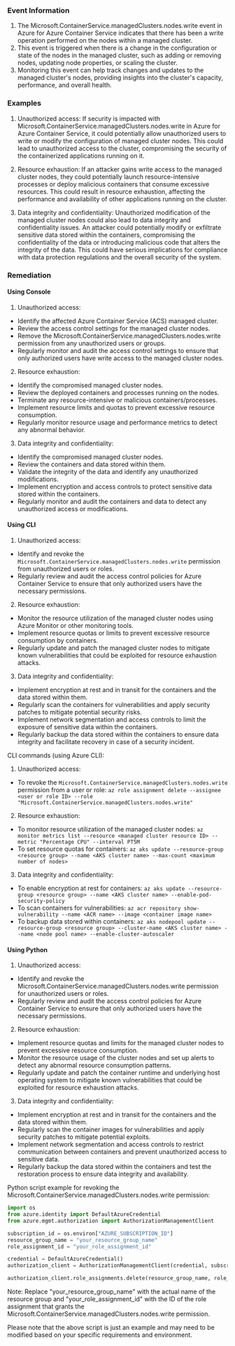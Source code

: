 
### Event Information

1. The Microsoft.ContainerService.managedClusters.nodes.write event in Azure for Azure Container Service indicates that there has been a write operation performed on the nodes within a managed cluster.
2. This event is triggered when there is a change in the configuration or state of the nodes in the managed cluster, such as adding or removing nodes, updating node properties, or scaling the cluster.
3. Monitoring this event can help track changes and updates to the managed cluster's nodes, providing insights into the cluster's capacity, performance, and overall health.


### Examples

1. Unauthorized access: If security is impacted with Microsoft.ContainerService.managedClusters.nodes.write in Azure for Azure Container Service, it could potentially allow unauthorized users to write or modify the configuration of managed cluster nodes. This could lead to unauthorized access to the cluster, compromising the security of the containerized applications running on it.

2. Resource exhaustion: If an attacker gains write access to the managed cluster nodes, they could potentially launch resource-intensive processes or deploy malicious containers that consume excessive resources. This could result in resource exhaustion, affecting the performance and availability of other applications running on the cluster.

3. Data integrity and confidentiality: Unauthorized modification of the managed cluster nodes could also lead to data integrity and confidentiality issues. An attacker could potentially modify or exfiltrate sensitive data stored within the containers, compromising the confidentiality of the data or introducing malicious code that alters the integrity of the data. This could have serious implications for compliance with data protection regulations and the overall security of the system.

### Remediation

#### Using Console

1. Unauthorized access:
- Identify the affected Azure Container Service (ACS) managed cluster.
- Review the access control settings for the managed cluster nodes.
- Remove the Microsoft.ContainerService.managedClusters.nodes.write permission from any unauthorized users or groups.
- Regularly monitor and audit the access control settings to ensure that only authorized users have write access to the managed cluster nodes.

2. Resource exhaustion:
- Identify the compromised managed cluster nodes.
- Review the deployed containers and processes running on the nodes.
- Terminate any resource-intensive or malicious containers/processes.
- Implement resource limits and quotas to prevent excessive resource consumption.
- Regularly monitor resource usage and performance metrics to detect any abnormal behavior.

3. Data integrity and confidentiality:
- Identify the compromised managed cluster nodes.
- Review the containers and data stored within them.
- Validate the integrity of the data and identify any unauthorized modifications.
- Implement encryption and access controls to protect sensitive data stored within the containers.
- Regularly monitor and audit the containers and data to detect any unauthorized access or modifications.

#### Using CLI

1. Unauthorized access:
- Identify and revoke the `Microsoft.ContainerService.managedClusters.nodes.write` permission from unauthorized users or roles.
- Regularly review and audit the access control policies for Azure Container Service to ensure that only authorized users have the necessary permissions.

2. Resource exhaustion:
- Monitor the resource utilization of the managed cluster nodes using Azure Monitor or other monitoring tools.
- Implement resource quotas or limits to prevent excessive resource consumption by containers.
- Regularly update and patch the managed cluster nodes to mitigate known vulnerabilities that could be exploited for resource exhaustion attacks.

3. Data integrity and confidentiality:
- Implement encryption at rest and in transit for the containers and the data stored within them.
- Regularly scan the containers for vulnerabilities and apply security patches to mitigate potential security risks.
- Implement network segmentation and access controls to limit the exposure of sensitive data within the containers.
- Regularly backup the data stored within the containers to ensure data integrity and facilitate recovery in case of a security incident.

CLI commands (using Azure CLI):
1. Unauthorized access:
- To revoke the `Microsoft.ContainerService.managedClusters.nodes.write` permission from a user or role:
  `az role assignment delete --assignee <user or role ID> --role "Microsoft.ContainerService.managedClusters.nodes.write"`

2. Resource exhaustion:
- To monitor resource utilization of the managed cluster nodes:
  `az monitor metrics list --resource <managed cluster resource ID> --metric "Percentage CPU" --interval PT5M`
- To set resource quotas for containers:
  `az aks update --resource-group <resource group> --name <AKS cluster name> --max-count <maximum number of nodes>`

3. Data integrity and confidentiality:
- To enable encryption at rest for containers:
  `az aks update --resource-group <resource group> --name <AKS cluster name> --enable-pod-security-policy`
- To scan containers for vulnerabilities:
  `az acr repository show-vulnerability --name <ACR name> --image <container image name>`
- To backup data stored within containers:
  `az aks nodepool update --resource-group <resource group> --cluster-name <AKS cluster name> --name <node pool name> --enable-cluster-autoscaler`

#### Using Python

1. Unauthorized access:
- Identify and revoke the Microsoft.ContainerService.managedClusters.nodes.write permission for unauthorized users or roles.
- Regularly review and audit the access control policies for Azure Container Service to ensure that only authorized users have the necessary permissions.

2. Resource exhaustion:
- Implement resource quotas and limits for the managed cluster nodes to prevent excessive resource consumption.
- Monitor the resource usage of the cluster nodes and set up alerts to detect any abnormal resource consumption patterns.
- Regularly update and patch the container runtime and underlying host operating system to mitigate known vulnerabilities that could be exploited for resource exhaustion attacks.

3. Data integrity and confidentiality:
- Implement encryption at rest and in transit for the containers and the data stored within them.
- Regularly scan the container images for vulnerabilities and apply security patches to mitigate potential exploits.
- Implement network segmentation and access controls to restrict communication between containers and prevent unauthorized access to sensitive data.
- Regularly backup the data stored within the containers and test the restoration process to ensure data integrity and availability.

Python script example for revoking the Microsoft.ContainerService.managedClusters.nodes.write permission:

```python
import os
from azure.identity import DefaultAzureCredential
from azure.mgmt.authorization import AuthorizationManagementClient

subscription_id = os.environ["AZURE_SUBSCRIPTION_ID"]
resource_group_name = "your_resource_group_name"
role_assignment_id = "your_role_assignment_id"

credential = DefaultAzureCredential()
authorization_client = AuthorizationManagementClient(credential, subscription_id)

authorization_client.role_assignments.delete(resource_group_name, role_assignment_id)
```

Note: Replace "your_resource_group_name" with the actual name of the resource group and "your_role_assignment_id" with the ID of the role assignment that grants the Microsoft.ContainerService.managedClusters.nodes.write permission.

Please note that the above script is just an example and may need to be modified based on your specific requirements and environment.

